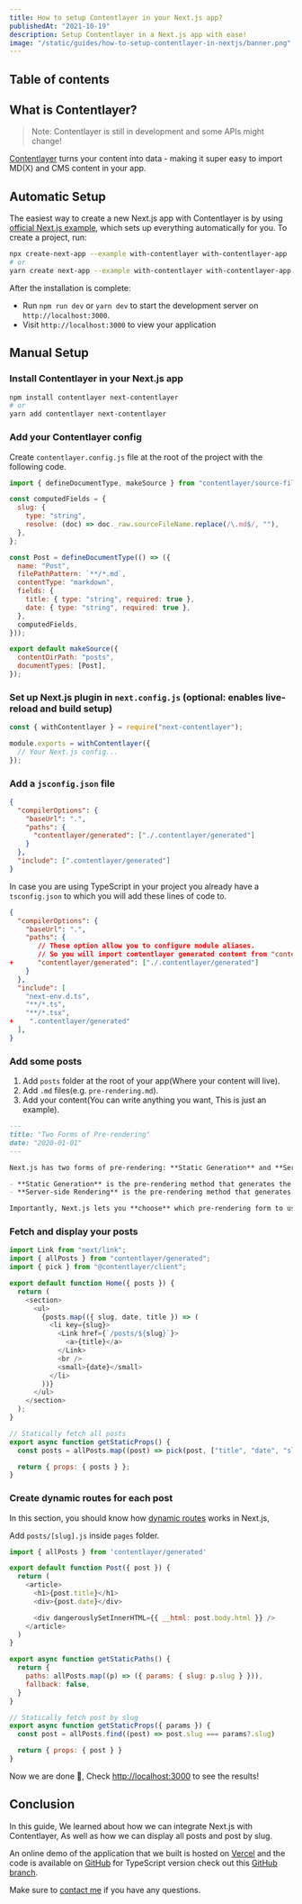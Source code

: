 ```yaml
---
title: How to setup Contentlayer in your Next.js app?
publishedAt: "2021-10-19"
description: Setup Contentlayer in a Next.js app with ease!
image: "/static/guides/how-to-setup-contentlayer-in-nextjs/banner.png"
---
```


## Table of contents

## What is Contentlayer?

> Note: Contentlayer is still in development and some APIs might change!

[Contentlayer](https://www.contentlayer.dev) turns your content into data - making it super easy to import MD(X) and CMS content in your app.

## Automatic Setup

The easiest way to create a new Next.js app with Contentlayer is by using [official Next.js example](https://github.com/vercel/next.js/tree/canary/examples/with-contentlayer),
which sets up everything automatically for you. To create a project, run:

```bash
npx create-next-app --example with-contentlayer with-contentlayer-app
# or
yarn create next-app --example with-contentlayer with-contentlayer-app
```

After the installation is complete:

- Run `npm run dev` or `yarn dev` to start the development server on `http://localhost:3000`.
- Visit `http://localhost:3000` to view your application

## Manual Setup

### Install Contentlayer in your Next.js app

```bash
npm install contentlayer next-contentlayer
# or
yarn add contentlayer next-contentlayer
```

### Add your Contentlayer config

Create `contentlayer.config.js` file at the root of the project with the following code.

```js:contentlayer.config.js
import { defineDocumentType, makeSource } from "contentlayer/source-files";

const computedFields = {
  slug: {
    type: "string",
    resolve: (doc) => doc._raw.sourceFileName.replace(/\.md$/, ""),
  },
};

const Post = defineDocumentType(() => ({
  name: "Post",
  filePathPattern: `**/*.md`,
  contentType: "markdown",
  fields: {
    title: { type: "string", required: true },
    date: { type: "string", required: true },
  },
  computedFields,
}));

export default makeSource({
  contentDirPath: "posts",
  documentTypes: [Post],
});
```

### Set up Next.js plugin in `next.config.js` (optional: enables live-reload and build setup)

```js:next.config.js
const { withContentlayer } = require("next-contentlayer");

module.exports = withContentlayer({
  // Your Next.js config...
});
```

### Add a `jsconfig.json` file

```json:jsconfig.json
{
  "compilerOptions": {
    "baseUrl": ".",
    "paths": {
      "contentlayer/generated": ["./.contentlayer/generated"]
    }
  },
  "include": [".contentlayer/generated"]
}
```

In case you are using TypeScript in your project you already have a `tsconfig.json`
to which you will add these lines of code to.

```diff:tsconfig.json
{
  "compilerOptions": {
    "baseUrl": ".",
    "paths": {
       // These option allow you to configure module aliases.
       // So you will import contentlayer generated content from "contentlayer/generated" instead of "./.contentlayer/generated"
+      "contentlayer/generated": ["./.contentlayer/generated"]
    }
  },
  "include": [
    "next-env.d.ts",
    "**/*.ts",
    "**/*.tsx",
+    ".contentlayer/generated"
  ],
}
```

### Add some posts

1. Add `posts` folder at the root of your app(Where your content will live).
2. Add `.md` files(e.g. `pre-rendering.md`).
3. Add your content(You can write anything you want, This is just an example).

```md:posts/pre-rendering.md
---
title: "Two Forms of Pre-rendering"
date: "2020-01-01"
---

Next.js has two forms of pre-rendering: **Static Generation** and **Server-side Rendering**. The difference is in **when** it generates the HTML for a page.

- **Static Generation** is the pre-rendering method that generates the HTML at **build time**. The pre-rendered HTML is then _reused_ on each request.
- **Server-side Rendering** is the pre-rendering method that generates the HTML on **each request**.

Importantly, Next.js lets you **choose** which pre-rendering form to use for each page. You can create a "hybrid" Next.js app by using Static Generation for most pages and using Server-side Rendering for others.
```

### Fetch and display your posts

```jsx:pages/index.js
import Link from "next/link";
import { allPosts } from "contentlayer/generated";
import { pick } from "@contentlayer/client";

export default function Home({ posts }) {
  return (
    <section>
      <ul>
        {posts.map(({ slug, date, title }) => (
          <li key={slug}>
            <Link href={`/posts/${slug}`}>
              <a>{title}</a>
            </Link>
            <br />
            <small>{date}</small>
          </li>
        ))}
      </ul>
    </section>
  );
}

// Statically fetch all posts
export async function getStaticProps() {
  const posts = allPosts.map((post) => pick(post, ["title", "date", "slug"]));

  return { props: { posts } };
}
```

### Create dynamic routes for each post

In this section, you should know how [dynamic routes](https://nextjs.org/docs/routing/dynamic-routes) works in Next.js,

Add `posts/[slug].js` inside `pages` folder.

```jsx:pages/posts/[slug].js
import { allPosts } from 'contentlayer/generated'

export default function Post({ post }) {
  return (
    <article>
      <h1>{post.title}</h1>
      <div>{post.date}</div>

      <div dangerouslySetInnerHTML={{ __html: post.body.html }} />
    </article>
  )
}

export async function getStaticPaths() {
  return {
    paths: allPosts.map((p) => ({ params: { slug: p.slug } })),
    fallback: false,
  }
}

// Statically fetch post by slug
export async function getStaticProps({ params }) {
  const post = allPosts.find((post) => post.slug === params?.slug)

  return { props: { post } }
}
```

Now we are done 🎉, Check [http://localhost:3000](http://localhost:3000) to see the results!

## Conclusion

In this guide, We learned about how we can integrate Next.js with Contentlayer,
As well as how we can display all posts and post by slug.

An online demo of the application that we built is hosted on [Vercel](https://nextjs-contentlayer-guide.vercel.app)
and the code is available on [GitHub](https://github.com/imadatyatalah/nextjs-contentlayer-guide)
for TypeScript version check out this [GitHub branch](https://github.com/imadatyatalah/nextjs-contentlayer-guide/tree/typescript).

Make sure to [contact me](https://twitter.com/ImadAtyat) if you have any questions.
